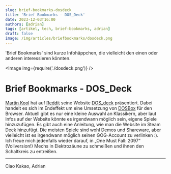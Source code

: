 ---
slug: brief-bookmarks-dosdeck
title: 'Brief Bookmarks – DOS_Deck'
date: 2023-12-03T16:00
authors: [adrian]
tags: [artikel, tech, brief-bookmarks, adrian]
draft: false
image: /img/articles/briefbookmarks/dosdeck.png
---


'Brief Bookmarks' sind kurze Infohäppchen, die vielleicht den einen oder anderen interessieren könnten.

<Image img={require('./dosdeck.png')} />

<!--truncate-->

# Brief Bookmarks - DOS_Deck

[Martin Kool](https://www.reddit.com/user/mrtnkl/) hat auf [Reddit](https://www.reddit.com/r/SteamDeck/comments/17z0luv/dos_deck_a_new_way_to_play_dos_games_on_the_steam/) seine Website [DOS_deck](https://dosdeck.com/) präsentiert. Dabei handelt es sich im Endeffekt um eine Umsetzung von [DOSBox](https://www.dosbox.com/) für den Browser. Aktuell gibt es nur eine kleine Auswahl an Klassikern, aber laut Infos auf der Website könnte es irgendwann möglich sein, eigene Spiele hinzuzufügen. Es gibt auch eine Anleitung, wie man die Website im Steam Deck hinzufügt. Die meisten Spiele sind wohl Demos und Shareware, aber vielleicht ist es irgendwann möglich seinen GOG-Account zu verlinken :). Ich freue mich jedenfalls wieder darauf, in „One Must Fall: 2097“ (Vollversion!) Mechs in Elektrozäune zu schmeißen und ihnen den Schaltkreis zu entreißen.  

---

Ciao Kakao, Adrian
